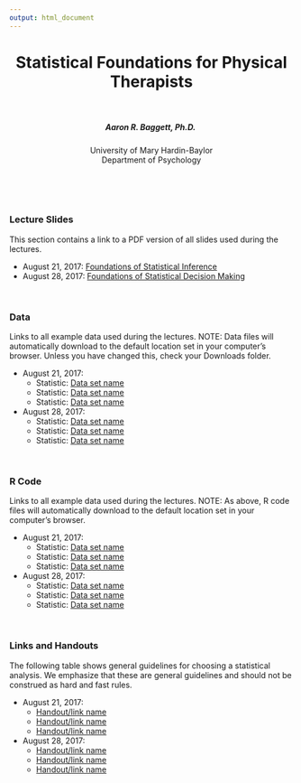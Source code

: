 ```yaml
---
output: html_document
---
```


<center> <h1> Statistical Foundations for Physical Therapists </h1> </center>
<br>
<center> <h5> Aaron R. Baggett, Ph.D. </h5> </center>
<center> <h7> University of Mary Hardin-Baylor </h7> </center>
<center> <h7> Department of Psychology </h7> </center>
<br>
<br>
<br>

<!--
<h3 style="color:#489dff">
Lecture Slides
</h3>
-->

### Lecture Slides
This section contains a link to a PDF version of all slides used during the lectures.

- August 21, 2017: <a href="http://aaronbaggett.com/files/slides" target="_blank">Foundations of Statistical Inference</a>
- August 28, 2017: <a href="http://aaronbaggett.com/files/slides" target="_blank">Foundations of Statistical Decision Making</a>

<br>

### Data
Links to all example data used during the lectures. NOTE: Data files will automatically download to the default location set in your computer's browser. Unless you have changed this, check your Downloads folder.

- August 21, 2017:
    - Statistic: [Data set name](http://google.com)
    - Statistic: [Data set name](http://google.com)
    - Statistic: [Data set name](http://google.com)
- August 28, 2017:
    - Statistic: [Data set name](http://google.com)
    - Statistic: [Data set name](http://google.com)
    - Statistic: [Data set name](http://google.com)

<br>

### R Code
Links to all example data used during the lectures. NOTE: As above, R code files will automatically download to the default location set in your computer's browser.

- August 21, 2017:
    - Statistic: [Data set name](http://aaronbaggett.com/r_code/r_tsla.R)
    - Statistic: [Data set name](http://google.com)
    - Statistic: [Data set name](http://google.com)
- August 28, 2017:
    - Statistic: [Data set name](http://google.com)
    - Statistic: [Data set name](http://google.com)
    - Statistic: [Data set name](http://google.com)

<br>

### Links and Handouts
The following table shows general guidelines for choosing a statistical analysis. We emphasize that these are general guidelines and should not be construed as hard and fast rules.

- August 21, 2017:
    - [Handout/link name](http://google.com)
    - [Handout/link name](http://google.com)
    - [Handout/link name](http://google.com)
- August 28, 2017:
    - [Handout/link name](http://google.com)
    - [Handout/link name](http://google.com)
    - [Handout/link name](http://google.com)
